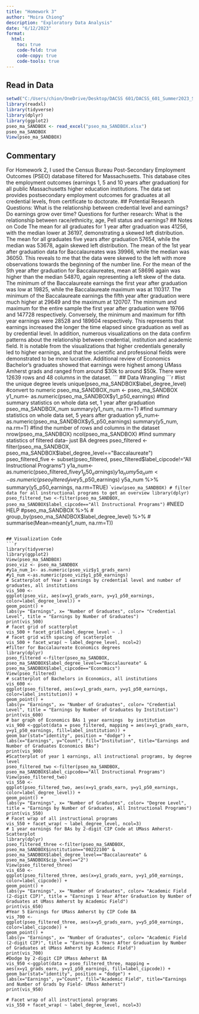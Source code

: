 ```yaml
---
title: "Homework 3"
author: "Moira Chiong"
description: "Exploratory Data Analysis"
date: "6/12/2023"
format:
  html:
    toc: true
    code-fold: true
    code-copy: true
    code-tools: true
---
```

## Read in Data
```r
setwd("C:/Users/chion/OneDrive/Desktop/DACSS 601/DACSS_601_Summer2023_Sec1/posts")
library(readxl)
library(tidyverse)
library(dplyr)
library(ggplot2)
pseo_ma_SANDBOX <- read_excel("pseo_ma_SANDBOX.xlsx")
pseo_ma_SANDBOX
View(pseo_ma_SANDBOX)
```

## Commentary
For Homework 2, I used the Census Bureau Post-Secondary Employment Outcomes (PSEO) database filtered for Massachusetts. This database cites the employment outcomes (earnings 1, 5 and 10 years after graduation) for all public Massachusetts higher education institutions. The data set provides postsecondary employment outcomes for graduates at all credential levels, from certificate to doctorate.
## Potential Research Questions:
What is the relationship between credential level and earnings? Do earnings grow over time?
Questions for further research: What is the relationship between race/ethnicity, age, Pell status and earnings?
## Notes on Code
The mean for all graduates for 1 year after graduation was 41256, with the median lower at 36197, demonstrating a skewed left distribution. The mean for all graduates five years after graduation 57654, while the median was 53678, again skewed left distribution. The mean of the 1st year after graduation data for Baccalaureates was 39966, while the median was 36050. This reveals to me that the data were skewed to the left with more observations towards the beginning of the number line. For the mean of the 5th year after graduation for Baccalaureates, mean at 58696 again was higher than the median 54870, again representing a left skew of the data. The minimum of the Baccalaureate earnings the first year after graduation was low at 19825, while the Baccalaureate maximum was at 110317. The minimum of the Baccalaureate earnings the fifth year after graduation were much higher at 29649 and the maximum at 120707. The minimum and maximum for the entire sample the first year after graduation were 19766 and 147728 respectively. Conversely, the minimum and maximum for fifth year earnings were 28528 and 189604 respectively. This represents that earnings increased the longer the time elapsed since graduation as well as by credential level.
In addition, numerous visualizations on the data confirm patterns about the relationship between credential, institution and academic field. It is notable from the visualizations that higher credentials generally led to higher earnings, and that the scientific and professional fields were demonstrated to be more lucrative. Additional review of Economics Bachelor's graduates showed that earnings were highest among UMass Amherst grads and ranged from around $30k to around $50k.
There were 12639 rows and 48 columns in the dataset.
```
## Data Wrangling
```r
#list the unique degree levels
unique(pseo_ma_SANDBOX$label_degree_level)
#convert to numeric
pseo_ma_SANDBOX_num <- pseo_ma_SANDBOX
y1_num<- as.numeric(pseo_ma_SANDBOX$y1_p50_earnings)
#find summary statistics on whole data set, 1 year after graduation
pseo_ma_SANDBOX_num
summary(y1_num, na.rm=T)
#find summary statistics on whole data set, 5 years after graduation
y5_num<-as.numeric(pseo_ma_SANDBOX$y5_p50_earnings)
summary(y5_num, na.rm=T)
#find the number of rows and columns in the dataset
nrow(pseo_ma_SANDBOX)
ncol(pseo_ma_SANDBOX)
#find summary statistics of filtered data-- just BA degrees
pseo_filtered <-filter(pseo_ma_SANDBOX, pseo_ma_SANDBOX$label_degree_level=="Baccalaureate")
pseo_filtered_five <- subset(pseo_filtered, pseo_filtered$label_cipcode!="All Instructional Programs")
y1a_num<- as.numeric(pseo_filtered_five$y1_p50_earnings)
y1a_num  %>% summary(y1_p50_earnings, na.rm=TRUE)
y5a_num <- as.numeric(pseo_filtered_five$y5_p50_earnings)
y5a_num %>% summary(y5_p50_earnings, na.rm=TRUE)
``
view(pseo_ma_SANDBOX)
# filter data for all instructional programs to get an overview
library(dplyr)
pseo_filtered_two <-filter(pseo_ma_SANDBOX, pseo_ma_SANDBOX$label_cipcode=="All Instructional Programs")`
#NEED HELP
#pseo_ma_SANDBOX %>%
#  group_by(pseo_ma_SANDBOX$label_degree_level) %>%
#  summarise(Mean=mean(y1_num, na.rm=T))
```

## Visualization Code
```r
library(tidyverse)
library(ggplot2)
View(pseo_ma_SANDBOX)
pseo_viz <- pseo_ma_SANDBOX
#y1a_num_1<- as.numeric(pseo_viz$y1_grads_earn)
#y1_num <-as.numeric(pseo_viz$y1_p50_earnings)
# Scatterplot of Year 1 earnings by credential level and number of graduates, all institutions
vis_500 <-
ggplot(pseo_viz, aes(x=y1_grads_earn, y=y1_p50_earnings, color=label_degree_level)) +
geom_point() +
labs(y= "Earnings", x= "Number of Graduates", color= "Credential Level", title = "Earnings by Number of Graduates")
print(vis_500)
# facet grid of scatterplot
vis_500 + facet_grid(label_degree_level ~ .)
# facet grid with spacing of scatterplot
vis_500 + facet_wrap( ~ label_degree_level, ncol=2)
#filter for Baccalaureate Economics degrees
library(dplyr)
pseo_filtered <-filter(pseo_ma_SANDBOX, pseo_ma_SANDBOX$label_degree_level=="Baccalaureate" & pseo_ma_SANDBOX$label_cipcode=="Economics")
View(pseo_filtered)
# scatterplot of Bachelors in Economics, all institutions
vis_600 <-
ggplot(pseo_filtered, aes(x=y1_grads_earn, y=y1_p50_earnings, color=label_institution)) +
geom_point() +
labs(y= "Earnings", x= "Number of Graduates", color= "Credential Level", title = "Earnings by Number of Graduates by Institution")
print(vis_600)
# bar graph of Economics BAs 1 year earnings  by institution
vis_900 <-ggplot(data = pseo_filtered, mapping = aes(x=y1_grads_earn, y=y1_p50_earnings, fill=label_institution)) +
geom_bar(stat="identity", position = "dodge") +
labs(x="Earnings", y="Count", fill="Institution", title="Earnings and Number of Graduates Economics BAs")
print(vis_900)
#Scatterplot of year 1 earnings, all instructional programs, by degree level
pseo_filtered_two <-filter(pseo_ma_SANDBOX, pseo_ma_SANDBOX$label_cipcode=="All Instructional Programs")
View(pseo_filtered_two)
vis_550 <-
ggplot(pseo_filtered_two, aes(x=y1_grads_earn, y=y1_p50_earnings, color=label_degree_level)) +
geom_point() +
labs(y= "Earnings", x= "Number of Graduates", color= "Degree Level", title = "Earnings by Number of Graduates, All Instructional Programs")
print(vis_550)
# Facet wrap of all instructional programs
vis_550 + facet_wrap( ~ label_degree_level, ncol=3)
# 1 year earnings for BAs by 2-digit CIP Code at UMass Amherst- Scatterplot
library(dplyr)
pseo_filtered_three <-filter(pseo_ma_SANDBOX, pseo_ma_SANDBOX$institution=="00222100" & pseo_ma_SANDBOX$label_degree_level=="Baccalaureate" & pseo_ma_SANDBOX$cip_level=="2")
View(pseo_filtered_three)
vis_650 <-
ggplot(pseo_filtered_three, aes(x=y1_grads_earn, y=y1_p50_earnings, color=label_cipcode)) +
geom_point() +
labs(y= "Earnings", x= "Number of Graduates", color= "Academic Field (2-digit CIP)", title = "Earnings 1 Year After Graduation by Number of Graduates at UMass Amherst by Academic Field")
print(vis_650)
#Year 5 Earnings for UMass Amherst by CIP Code BA
vis_700 <-
ggplot(pseo_filtered_three, aes(x=y5_grads_earn, y=y5_p50_earnings, color=label_cipcode)) +
geom_point() +
labs(y= "Earnings", x= "Number of Graduates", color= "Academic Field (2-digit CIP)", title = "Earnings 5 Years After Graduation by Number of Graduates at UMass Amherst by Academic Field")
print(vis_700)
#Dodge by 2-digit CIP UMass Amherst BA
vis_950 <-ggplot(data = pseo_filtered_three, mapping = aes(x=y1_grads_earn, y=y1_p50_earnings, fill=label_cipcode)) +
geom_bar(stat="identity", position = "dodge") +
labs(x="Earnings", y="Count", fill="Academic Field", title="Earnings and Number of Grads by Field- UMass Amherst")
print(vis_950)

# Facet wrap of all instructional programs
vis_550 + facet_wrap( ~ label_degree_level, ncol=3)
```